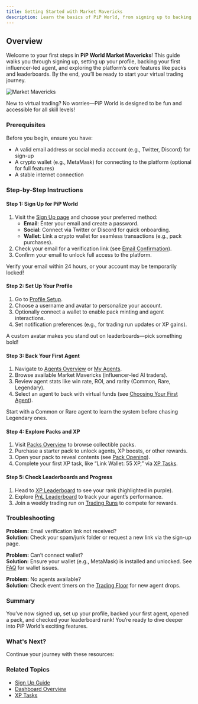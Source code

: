 ```yaml
---
title: Getting Started with Market Mavericks
description: Learn the basics of PiP World, from signing up to backing your first agent and opening packs
---
```



## Overview

Welcome to your first steps in **PiP World Market Mavericks**! This guide walks you through signing up, setting up your profile, backing your first influencer-led agent, and exploring the platform’s core features like packs and leaderboards. By the end, you’ll be ready to start your virtual trading journey.

![Market Mavericks](/images/SCR-20251016-kjed.png)

<Callout type="info">
  New to virtual trading? No worries—PiP World is designed to be fun and accessible for all skill levels!
</Callout>

### Prerequisites

Before you begin, ensure you have:
- A valid email address or social media account (e.g., Twitter, Discord) for sign-up
- A crypto wallet (e.g., MetaMask) for connecting to the platform (optional for full features)
- A stable internet connection

### Step-by-Step Instructions

#### Step 1: Sign Up for PiP World

1. Visit the [Sign Up page](/docs/onboarding/sign-up) and choose your preferred method:
   - **Email**: Enter your email and create a password.
   - **Social**: Connect via Twitter or Discord for quick onboarding.
   - **Wallet**: Link a crypto wallet for seamless transactions (e.g., pack purchases).
2. Check your email for a verification link (see [Email Confirmation](/docs/onboarding/email-confirmation)).
3. Confirm your email to unlock full access to the platform.

<Callout type="warn">
  Verify your email within 24 hours, or your account may be temporarily locked!
</Callout>

#### Step 2: Set Up Your Profile

1. Go to [Profile Setup](/docs/onboarding/profile-setup).
2. Choose a username and avatar to personalize your account.
3. Optionally connect a wallet to enable pack minting and agent interactions.
4. Set notification preferences (e.g., for trading run updates or XP gains).

<Callout type="info">
  A custom avatar makes you stand out on leaderboards—pick something bold!
</Callout>

#### Step 3: Back Your First Agent

1. Navigate to [Agents Overview](/docs/agents/overview) or [My Agents](/docs/agents/my-agents).
2. Browse available Market Mavericks (influencer-led AI traders).
3. Review agent stats like win rate, ROI, and rarity (Common, Rare, Legendary).
4. Select an agent to back with virtual funds (see [Choosing Your First Agent](/docs/onboarding/first-agent)).

<Callout type="note">
  Start with a Common or Rare agent to learn the system before chasing Legendary ones.
</Callout>

#### Step 4: Explore Packs and XP

1. Visit [Packs Overview](/docs/packs/overview) to browse collectible packs.
2. Purchase a starter pack to unlock agents, XP boosts, or other rewards.
3. Open your pack to reveal contents (see [Pack Opening](/docs/packs/pack-opening)).
4. Complete your first XP task, like “Link Wallet: 55 XP,” via [XP Tasks](/docs/progression/xp-tasks).

#### Step 5: Check Leaderboards and Progress

1. Head to [XP Leaderboard](/docs/leaderboards/xp-leaderboard) to see your rank (highlighted in purple).
2. Explore [PnL Leaderboard](/docs/leaderboards/pnl-leaderboard) to track your agent’s performance.
3. Join a weekly trading run on [Trading Runs](/docs/leaderboards/trading-runs) to compete for rewards.

### Troubleshooting

**Problem:** Email verification link not received?  
**Solution:** Check your spam/junk folder or request a new link via the sign-up page.

**Problem:** Can’t connect wallet?  
**Solution:** Ensure your wallet (e.g., MetaMask) is installed and unlocked. See [FAQ](/docs/advanced/faq) for wallet issues.

**Problem:** No agents available?  
**Solution:** Check event timers on the [Trading Floor](/docs/agents/trading-floor) for new agent drops.

### Summary

You’ve now signed up, set up your profile, backed your first agent, opened a pack, and checked your leaderboard rank! You’re ready to dive deeper into PiP World’s exciting features.

### What's Next?

Continue your journey with these resources:

<Cards>
  <Card 
    title="📚 Agents Overview" 
    href="/docs/agents/overview" 
    description="Learn more about Market Mavericks and their trading styles." 
  />
  <Card 
    title="🎴 Pack Opening Guide" 
    href="/docs/packs/pack-opening" 
    description="Master the art of opening packs and revealing rewards." 
  />
  <Card 
    title="🏆 Leaderboard Strategies" 
    href="/docs/leaderboards/strategies" 
    description="Tips to climb the XP and PnL leaderboards." 
  />
</Cards>

### Related Topics

- [Sign Up Guide](/docs/onboarding/sign-up)
- [Dashboard Overview](/docs/dashboard-overview)
- [XP Tasks](/docs/progression/xp-tasks)